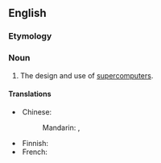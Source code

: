 ==English==

===Etymology===
{{prefix|en|super|computing}}

===Noun===
{{en-noun|-}}

# {{lb|en|computing}} The design and use of [[supercomputer]]s.

====Translations====
{{trans-top|design and use of supercomputers}}
* Chinese:
*: Mandarin: {{t|cmn|超級計算}}, {{t|cmn|超级计算|tr=chāojí jìsuàn}}
{{trans-mid}}
* Finnish: {{t|fi|superlaskenta}}
* French: {{t-needed|fr}}
{{trans-bottom}}